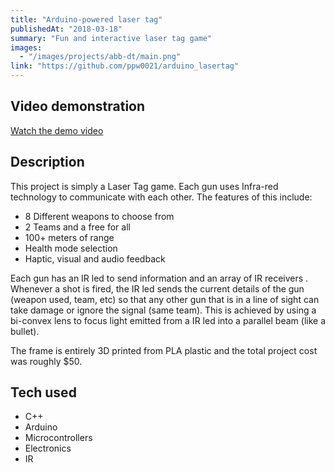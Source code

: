 ```yaml
---
title: "Arduino-powered laser tag"
publishedAt: "2018-03-18"
summary: "Fun and interactive laser tag game"
images:
  - "/images/projects/abb-dt/main.png"
link: "https://github.com/ppw0021/arduino_lasertag"
---
```


## Video demonstration
[Watch the demo video](https://youtu.be/1hx4e2gCBLk)

## Description

This project is simply a Laser Tag game. Each gun uses Infra-red technology to communicate with each other. The features of this include:
- 8 Different weapons to choose from
- 2 Teams and a free for all
- 100+ meters of range
- Health mode selection
- Haptic, visual and audio feedback

Each gun has an IR led to send information and an array of IR receivers . Whenever a shot is fired, the IR led sends the current details of the gun (weapon used, team, etc) so that any other gun that is in a line of sight can take damage or ignore the signal (same team). This is achieved by using a bi-convex lens to focus light emitted from a IR led into a parallel beam (like a bullet).

The frame is entirely 3D printed from PLA plastic and the total project cost was roughly $50.

## Tech used
- C++
- Arduino
- Microcontrollers
- Electronics
- IR